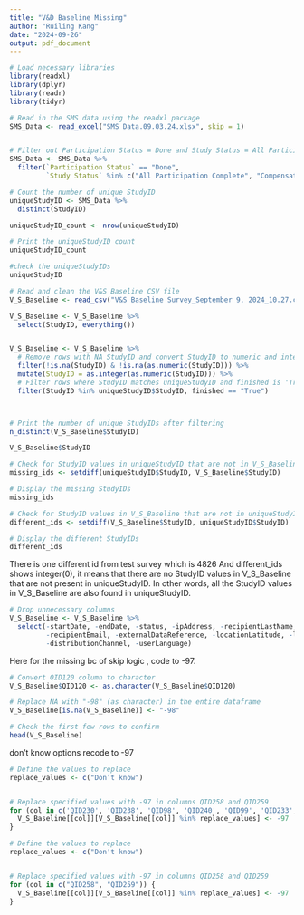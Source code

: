---
title: "V&D Baseline Missing"
author: "Ruiling Kang"
date: "2024-09-26"
output: pdf_document
---
```{r}
# Load necessary libraries
library(readxl)
library(dplyr)
library(readr)
library(tidyr)
```

```{r}
# Read in the SMS data using the readxl package
SMS_Data <- read_excel("SMS Data.09.03.24.xlsx", skip = 1)


# Filter out Participation Status = Done and Study Status = All Participation Complete or Compensation Sent
SMS_Data <- SMS_Data %>%
  filter(`Participation Status` == "Done", 
         `Study Status` %in% c("All Participation Complete", "Compensation Sent"))

# Count the number of unique StudyID
uniqueStudyID <- SMS_Data %>%
  distinct(StudyID)

uniqueStudyID_count <- nrow(uniqueStudyID)

# Print the uniqueStudyID count
uniqueStudyID_count


```
```{r}
#check the uniqueStudyIDs
uniqueStudyID
```



```{r}
# Read and clean the V&S Baseline CSV file
V_S_Baseline <- read_csv("V&S Baseline Survey_September 9, 2024_10.27.csv")

V_S_Baseline <- V_S_Baseline %>%
  select(StudyID, everything())


V_S_Baseline <- V_S_Baseline %>%
  # Remove rows with NA StudyID and convert StudyID to numeric and integer
  filter(!is.na(StudyID) & !is.na(as.numeric(StudyID))) %>%
  mutate(StudyID = as.integer(as.numeric(StudyID))) %>%
  # Filter rows where StudyID matches uniqueStudyID and finished is 'True'
  filter(StudyID %in% uniqueStudyID$StudyID, finished == "True")



# Print the number of unique StudyIDs after filtering
n_distinct(V_S_Baseline$StudyID)

```


```{r}
V_S_Baseline$StudyID
```


```{r}
# Check for StudyID values in uniqueStudyID that are not in V_S_Baseline
missing_ids <- setdiff(uniqueStudyID$StudyID, V_S_Baseline$StudyID)

# Display the missing StudyIDs
missing_ids

# Check for StudyID values in V_S_Baseline that are not in uniqueStudyID
different_ids <- setdiff(V_S_Baseline$StudyID, uniqueStudyID$StudyID)

# Display the different StudyIDs
different_ids

```
There is one different id from test survey which is 4826
And different_ids shows integer(0), it means that there are no StudyID values in V_S_Baseline that are not present in uniqueStudyID. In other words, all the StudyID values in V_S_Baseline are also found in uniqueStudyID.

```{r}
# Drop unnecessary columns
V_S_Baseline <- V_S_Baseline %>%
  select(-startDate, -endDate, -status, -ipAddress, -recipientLastName, -recipientFirstName, 
         -recipientEmail, -externalDataReference, -locationLatitude, -locationLongitude, 
         -distributionChannel, -userLanguage)

```


Here for the missing bc of skip logic , code to -97.
```{r}
# Convert QID120 column to character
V_S_Baseline$QID120 <- as.character(V_S_Baseline$QID120)

# Replace NA with "-98" (as character) in the entire dataframe
V_S_Baseline[is.na(V_S_Baseline)] <- "-98"

# Check the first few rows to confirm
head(V_S_Baseline)

```

don't know options recode to -97
```{r}
# Define the values to replace
replace_values <- c("Don’t know")


# Replace specified values with -97 in columns QID258 and QID259
for (col in c('QID230', 'QID238', 'QID98', 'QID240', 'QID99', 'QID233',"QID258", "QID259")) {
  V_S_Baseline[[col]][V_S_Baseline[[col]] %in% replace_values] <- -97
}
```



```{r}

# Define the values to replace
replace_values <- c("Don't know")


# Replace specified values with -97 in columns QID258 and QID259
for (col in c("QID258", "QID259")) {
  V_S_Baseline[[col]][V_S_Baseline[[col]] %in% replace_values] <- -97
}


```

